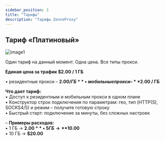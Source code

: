 ```yaml
---
sidebar_position: 3
title: "Тарифы"
description: "Тарифы ZennoProxy"
---
```


## **Тариф «Платиновый»**

![image1](./assets/Pricing/image1.png)

Один тариф на данный момент. Одна цена. Все типы прокси.

**Единая цена за трафик $2.00 / 1 ГБ**

 • резидентные прокси – **$2.00 / ГБ**  
 • мобильные прокси – **$2.00 / ГБ**

**Что дает тариф:**  
 • Доступ к резидентным и мобильным прокси в одном плане  
 • Конструктор строк подключения по параметрам: гео, тип (HTTP(S), SOCKS4/5) и режим – получите готовую строку  
 • Быстрый старт: подключение за минуты, без сложных настроек

– **Примеры расходов:**  
 • 1 ГБ → **$2.00**  
 • 5 ГБ → **$10.00**  
 • 10 ГБ → **$20.00**
